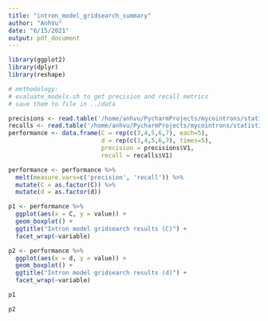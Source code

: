 ```yaml
---
title: "intron_model_gridsearch_summary"
author: "AnhVu"
date: "6/15/2021"
output: pdf_document
---
```


```r
library(ggplot2)
library(dplyr)
library(reshape)

# methodology: 
# evaluate_models.sh to get precision and recall metrics
# save them to file in ../data

precisions <- read.table('/home/anhvu/PycharmProjects/mycointrons/statistics/intron-performance-metrics/basidiomycota/gridsearch_intron_model_precision.txt')
recalls <- read.table('/home/anhvu/PycharmProjects/mycointrons/statistics/intron-performance-metrics/basidiomycota/gridsearch_intron_model_recall.txt')
performance <- data.frame(C = rep(c(3,4,5,6,7), each=5),
                          d = rep(c(3,4,5,6,7), times=5),
                          precision = precisions$V1,
                          recall = recalls$V1)

performance <- performance %>% 
  melt(measure.vars=c('precision', 'recall')) %>%
  mutate(C = as.factor(C)) %>%
  mutate(d = as.factor(d))

p1 <- performance %>% 
  ggplot(aes(x = C, y = value)) +
  geom_boxplot() +
  ggtitle("Intron model gridsearch results (C)") +
  facet_wrap(~variable) 

p2 <- performance %>% 
  ggplot(aes(x = d, y = value)) +
  geom_boxplot() +
  ggtitle("Intron model gridsearch results (d)") +
  facet_wrap(~variable) 

p1

p2
```
